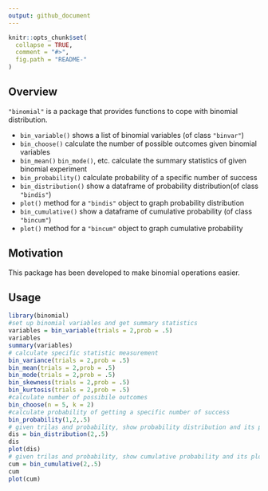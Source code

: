 ```yaml
---
output: github_document
---
```



```r
knitr::opts_chunk$set(
  collapse = TRUE,
  comment = "#>",
  fig.path = "README-"
)
```


## Overview

`"binomial"` is a package that provides functions to cope with binomial distribution.

* `bin_variable()` shows a list of binomial variables (of class `"binvar"`)
* `bin_choose()` calculate the number of possible outcomes given binomial variables
* `bin_mean()` `bin_mode()`, etc. calculate the summary statistics of given binomial experiment
* `bin_probability()` calculate probability of a specific number of success
* `bin_distribution()` show a dataframe of probability distribution(of class `"bindis"`)
* `plot()` method for a `"bindis"` object to graph probability distribution
* `bin_cumulative()` show a dataframe of cumulative probability (of class `"bincum"`)
* `plot()` method for a `"bincum"` object to graph cumulative probability 


## Motivation

This package has been developed to make binomial operations easier.


## Usage

```r
library(binomial)
#set up binomial variables and get summary statistics
variables = bin_variable(trials = 2,prob = .5)
variables
summary(variables)
# calculate specific statistic measurement
bin_variance(trials = 2,prob = .5)
bin_mean(trials = 2,prob = .5)
bin_mode(trials = 2,prob = .5)
bin_skewness(trials = 2,prob = .5)
bin_kurtosis(trials = 2,prob = .5)
#calculate number of possibile outcomes
bin_choose(n = 5, k = 2)
#calculate probability of getting a specific number of success
bin_probability(1,2,.5)
# given trilas and probability, show probability distribution and its plot
dis = bin_distribution(2,.5)
dis
plot(dis)
# given trilas and probability, show cumulative probability and its plot
cum = bin_cumulative(2,.5)
cum
plot(cum)
```
